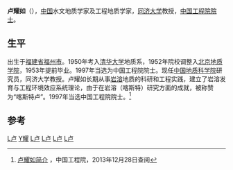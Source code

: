 {{Infobox_Person
| name = 卢耀如
|image= 
|box_width= 
|occupation= 
| period = 
|birth_name=
| other_names =
| Sex =男
|birth_date= 1931年5月1日
|birth_place= [[中國|中國]][[福建省|福建省]][[福州市|福州市]]
|death_date= 
|death_place= 
| nationality ={{PRC}}
| residence =
| party =
| religion =
| spouse = 
| relatives = 
|education= 
| past = 
}}
'''卢耀如'''（{{bd|1931年|5月1日|catIdx=L,卢}}），[[中国|中国]]水文地质学家及工程地质学家，[[同济大学|同济大学]]教授，[[中国工程院院士|中国工程院院士]]。

==生平==
出生于[[福建省|福建省]][[福州市|福州市]]。1950年考入[[清华大学|清华大学]]地质系，1952年院校调整入[[北京地质学院|北京地质学院]]，1953年提前毕业。1997年当选为中国工程院院士。现任[[中国地质科学院|中国地质科学院]]研究员，同济大学教授。卢耀如长期从事[[岩溶|岩溶]]地质的科研和工程实践，建立了岩溶发育与工程环境效应系统理论，由于在岩溶（喀斯特）研究方面的成就，被称赞为“喀斯特卢”。1997年当选中国工程院院士。<ref>[http://www.cae.cn/cae/jsp/jump.jsp?oid=20111231115322015157490 卢耀如简介] {{Wayback|url=http://www.cae.cn/cae/jsp/jump.jsp?oid=20111231115322015157490 |date=20170710100008 }}，中国工程院，2013年12月28日查阅</ref>

==参考==
<references />

{{中国工程院土木、水利与建筑工程学部院士}}

{{Authority control}}
[[Category:中国工程院土木、水利与建筑工程学部院士|L卢]]
[[Category:卢姓|Y耀]]
[[Category:福州人|L卢]]
[[Category:中国地质大学校友|L卢]]
[[Category:同济大学教授|L卢]]
[[Category:福建科学家|L卢]]